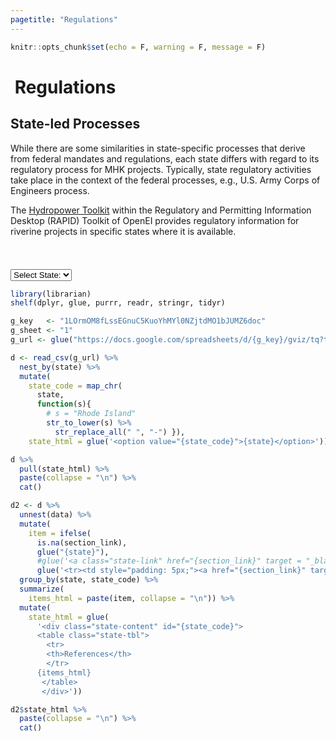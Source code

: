 ```yaml
---
pagetitle: "Regulations"
---
```


```r
knitr::opts_chunk$set(echo = F, warning = F, message = F)
```


<div class="regs-body regs-state">
<div class="container">

<!-- Back arrow -->
<div class="row regs-row">
<h1>
<span>
<a href="./regs.html#reg-tree" style="text-decoration:none;">
<i class="fa fa-arrow-circle-left" style="color:#0b56a6"></i>
</a>
</span>
&nbsp;Regulations
</h1>
</div>

<!-- Page title -->
<div class="row regs-row">
<h2>State-led Processes</h2>
</div>

<!-- Page description -->
<div class="row regs-row">
<p>While there are some similarities in state-specific processes that derive from federal mandates and regulations, each state differs with regard to its regulatory process for MHK projects.  Typically, state regulatory activities take place in the context of the federal processes, e.g., U.S. Army Corps of Engineers process.</p>
</div>

<!-- Page description continued -->
<div class="row regs-row">
<p>The <a href="https://openei.org/wiki/RAPID/Hydropower" target="_blank">Hydropower Toolkit</a> within the Regulatory and Permitting Information Desktop (RAPID) Toolkit of OpenEI provides regulatory information for riverine projects in specific states where it is available.</p>
</div>

<!-- Spacer -->
<hr style="opacity: 0; height: 24px;">


<!-- state selection -->
<div class="row regs-row">
<div class="diagram-container">
<div id="state-decision">
<select class="custom-select" id="stateSelect">
<option value="select-none" selected>Select State:</option>
  
```r
library(librarian)
shelf(dplyr, glue, purrr, readr, stringr, tidyr)

g_key   <- "1LOrmOM8fLssEGnuC5KuoYhMYl0NZjtdMO1bJUMZ6doc"
g_sheet <- "1"
g_url <- glue("https://docs.google.com/spreadsheets/d/{g_key}/gviz/tq?tqx=out:csv&sheet={g_sheet}")

d <- read_csv(g_url) %>% 
  nest_by(state) %>% 
  mutate(
    state_code = map_chr(
      state,
      function(s){
        # s = "Rhode Island"
        str_to_lower(s) %>% 
          str_replace_all(" ", "-") }),
    state_html = glue('<option value="{state_code}">{state}</option>'))

d %>% 
  pull(state_html) %>% 
  paste(collapse = "\n") %>% 
  cat()
```

</select>
</div>

<!-- dynamic state selection -->
<div id="state-selection">
<div class="state-content" id="select-none"></div>

```r
d2 <- d %>% 
  unnest(data) %>% 
  mutate(
    item = ifelse(
      is.na(section_link),
      glue("{state}"),
      #glue('<a class="state-link" href="{section_link}" target = "_blank">{section_name}</a><br>'))) %>% 
      glue('<tr><td style="padding: 5px;"><a href="{section_link}" target = "_blank">{section_name}</a></td></tr>'))) %>% 
  group_by(state, state_code) %>% 
  summarize(
    items_html = paste(item, collapse = "\n")) %>% 
  mutate(
    state_html = glue(
      '<div class="state-content" id="{state_code}">
      <table class="state-tbl">
        <tr>
        <th>References</th>
        </tr>
      {items_html}
       </table>
       </div>'))

d2$state_html %>% 
  paste(collapse = "\n") %>% 
  cat()
```

</div>
</div>
</div>
</div>
</div>


<!-- Get user state selection -->
<script>
select = document.getElementById("stateSelect");
select.onchange = function() {
  var selected = document.getElementById("stateSelect");
  var index = selected.selectedIndex;
  var state = document.getElementsByTagName("option")[index].value;

  var x = document.getElementsByClassName("state-content");
  var i;
  for (i=0; i<x.length; i++) {
      x[i].style.display = "none";
  }

  var y = document.getElementById(state).id;
  var z = document.getElementById(y);
  z.style.display = "block";
}
</script>

<script>
// replace __js-replace_by_bug-url__.html in menu with 

$("a:contains('Report a Bug')").attr("href", "`r paste0('https://docs.google.com/forms/d/e/1FAIpQLSfOKbx4Y_hNUjSj8gfuTuzvTFTIaBDJCojDoNThvkZImc6ZsA/viewform?entry.738205286=https://www.marineenergy.app/', fs::path_ext_set(knitr::current_input(), '.html'))`");

</script>